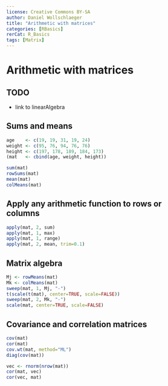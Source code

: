 ---
license: Creative Commons BY-SA
author: Daniel Wollschlaeger
title: "Arithmetic with matrices"
categories: [RBasics]
rerCat: R_Basics
tags: [Matrix]
---

Arithmetic with matrices
=========================

TODO
-------------------------

 - link to linearAlgebra

Sums and means
-------------------------

```{r}
age    <- c(19, 19, 31, 19, 24)
weight <- c(95, 76, 94, 76, 76)
height <- c(197, 178, 189, 184, 173)
(mat   <- cbind(age, weight, height))
```

```{r}
sum(mat)
rowSums(mat)
mean(mat)
colMeans(mat)
```

Apply any arithmetic function to rows or columns
-------------------------

```{r}
apply(mat, 2, sum)
apply(mat, 1, max)
apply(mat, 1, range)
apply(mat, 2, mean, trim=0.1)
```

Matrix algebra
-------------------------

```{r}
Mj <- rowMeans(mat)
Mk <- colMeans(mat)
sweep(mat, 1, Mj, "-")
t(scale(t(mat), center=TRUE, scale=FALSE))
sweep(mat, 2, Mk, "-")
scale(mat, center=TRUE, scale=FALSE)
```

Covariance and correlation matrices
-------------------------

```{r}
cov(mat)
cor(mat)
cov.wt(mat, method="ML")
diag(cov(mat))
```

```{r}
vec <- rnorm(nrow(mat))
cor(mat, vec)
cor(vec, mat)
```
